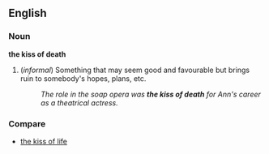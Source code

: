==English==
===Noun===
'''the kiss of death'''
# {{idiom}}(''informal'') Something that may seem good and favourable but brings ruin to somebody's hopes, plans, etc. 
#:'' The role in the soap opera was '''the kiss of death''' for Ann's career as a theatrical actress.''
===Compare===
*[[the kiss of life]]